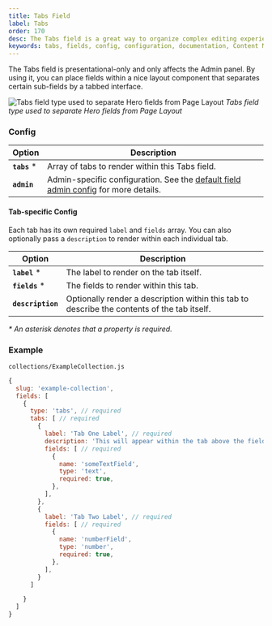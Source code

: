 ```yaml
---
title: Tabs Field
label: Tabs
order: 170
desc: The Tabs field is a great way to organize complex editing experiences into specific tab-based areas.
keywords: tabs, fields, config, configuration, documentation, Content Management System, cms, headless, javascript, node, react, express
---
```


<Banner >
  The Tabs field is presentational-only and only affects the Admin panel. By using it, you can place fields within a nice layout component that separates certain sub-fields by a tabbed interface.
</Banner>

![Tabs field type used to separate Hero fields from Page Layout](https://payloadcms.com/images/fields/tabs/tabs.jpg)
*Tabs field type used to separate Hero fields from Page Layout*

### Config

| Option           | Description |
| ---------------- | ----------- |
| **`tabs`** *     | Array of tabs to render within this Tabs field. |
| **`admin`**      | Admin-specific configuration. See the [default field admin config](/docs/fields/overview#admin-config) for more details. |

#### Tab-specific Config

Each tab has its own required `label` and `fields` array. You can also optionally pass a `description` to render within each individual tab.

| Option            | Description |
| ----------------- | ----------- |
| **`label`** *     | The label to render on the tab itself. |
| **`fields`** *    | The fields to render within this tab. |
| **`description`** | Optionally render a description within this tab to describe the contents of the tab itself. |

*\* An asterisk denotes that a property is required.*

### Example

`collections/ExampleCollection.js`
```js
{
  slug: 'example-collection',
  fields: [
    {
      type: 'tabs', // required
      tabs: [ // required
        {
          label: 'Tab One Label', // required
          description: 'This will appear within the tab above the fields.',
          fields: [ // required
            {
              name: 'someTextField',
              type: 'text',
              required: true,
            },
          ],
        },
        {
          label: 'Tab Two Label', // required
          fields: [ // required
            {
              name: 'numberField',
              type: 'number',
              required: true,
            },
          ],
        }
      ]

    }
  ]
}
```
